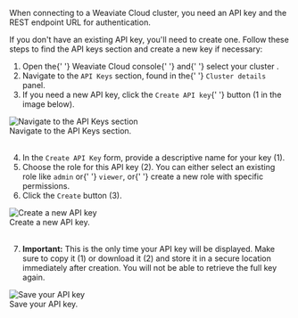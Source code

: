 When connecting to a Weaviate Cloud cluster, you need an API key and the REST endpoint URL for authentication.

If you don't have an existing API key, you'll need to create one. Follow these steps to find the API keys section and create a new key if necessary:


<div class="row">
  <div class="col col--6">
    <ol>
      <li className="inline-content">
        Open the{' '}
        <Link to="https://console.weaviate.cloud">Weaviate Cloud console</Link>{' '}
        and{' '}
        <Link to="/cloud/manage-clusters/status#select-your-cluster">
          select your cluster
        </Link>
        .
      </li>
      <li>
        Navigate to the <code>API Keys</code> section, found in the{' '}
        <code>Cluster details</code> panel.
      </li>
      <li>
        If you need a new API key, click the <code>Create API key</code>{' '}
        button (<span class="callout">1</span> in the image below).
      </li>
    </ol>
  </div>
  <div class="col col--6">
    <div class="card">
      <div class="card__image">
        <img src={Register} alt="Navigate to the API Keys section" />
      </div>
      <div class="card__body">Navigate to the API Keys section.</div>
    </div>
  </div>
</div>
<br />


<div class="row">
  <div class="col col--6">
    <ol start="4">
      <li>
        In the <code>Create API Key</code> form, provide a descriptive name for
        your key (<span class="callout">1</span>).
      </li>
      <li>
        Choose the role for this API key (<span class="callout">2</span>). You
        can either select an existing role like <code>admin</code> or{' '}
        <code>viewer</code>, or{' '}
        <Link to="/cloud/manage-clusters/authorization">create a new role</Link> with
        specific permissions.
      </li>
      <li>
        Click the <code>Create</code> button (<span class="callout">3</span>).
      </li>
    </ol>
  </div>
  <div class="col col--6">
    <div class="card">
      <div class="card__image">
        <img src={NewAPIKeyForm} alt="Create a new API key" />
      </div>
      <div class="card__body">Create a new API key.</div>
    </div>
  </div>
</div>
<br />

<div class="row">
  <div class="col col--6">
    <ol start="7">
      <li>
        <strong>Important:</strong> This is the only time your API key will be
        displayed. Make sure to copy it (<span class="callout">1</span>) or
        download it (<span class="callout">2</span>) and store it in a secure
        location immediately after creation. You will not be able to retrieve
        the full key again.
      </li>
    </ol>
  </div>
  <div class="col col--6">
    <div class="card">
      <div class="card__image">
        <img src={SaveAPIKey} alt="Save your API key" />
      </div>
      <div class="card__body">Save your API key.</div>
    </div>
  </div>
</div>
<br />
